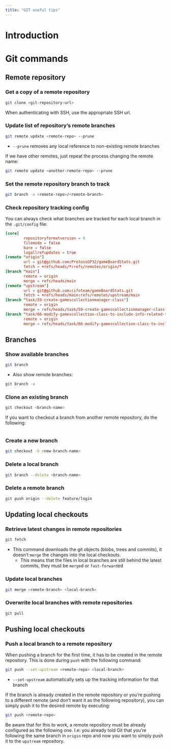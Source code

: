 ```yaml
---
title: "GIT useful tips"
---
```

# Introduction
# Git commands
## Remote repository
### Get a copy of a remote repository
```.bash
git clone <git-repository-url>
```

When authenticating with SSH, use the appropriate SSH url.

### Update list of repository's remote branches
```.bash
git remote update <remote-repo> --prune
```
- `--prune` removes any local reference to non-existing remote branches

If we have other remotes, just repeat the process changing the remote name:

```.bash
git remote update <another-remote-repo> --prune
```

### Set the remote repository branch to track

```.bash
git branch -u <remote-repo>/<remote-branch>
```

### Check repository tracking config
You can always check what branches are tracked for each local branch in the `.git/config` file:

```.conf
[core]
        repositoryformatversion = 0
        filemode = false
        bare = false
        logallrefupdates = true
[remote "origin"]
        url = git@github.com:ProtossGP32/gameBoardStats.git
        fetch = +refs/heads/*:refs/remotes/origin/*
[branch "main"]
        remote = origin
        merge = refs/heads/main
[remote "upstream"]
        url = git@github.com:cifoteam/gameBoardStats.git
        fetch = +refs/heads/main:refs/remotes/upstream/main
[branch "task/59-create-gamescollectionmanager-class"]
        remote = origin
        merge = refs/heads/task/59-create-gamescollectionmanager-class
[branch "task/66-modify-gamescollection-class-to-include-info-related-to-the-games-usage"]
        remote = origin
        merge = refs/heads/task/66-modify-gamescollection-class-to-include-info-related-to-the-games-usage
```

## Branches
### Show available branches
```.bash
git branch
```

- Also show remote branches:
```.bash
git branch -a
```

### Clone an existing branch
```.bash
git checkout <branch-name>
```

If you want to checkout a branch from another remote repository, do the following:

```
```

### Create a new branch
```.bash
git checkout -b <new-branch-name>
```

### Delete a local branch
```.bash
git branch --delete <branch-name>
```

### Delete a remote branch
```.bash
git push origin --delete feature/login
```

## Updating local checkouts
### Retrieve latest changes in remote repositories
```.bash
git fetch
```
- This command downloads the git objects (blobs, trees and commits), it doesn't `merge` the changes into the local checkouts.
    - This means that the files in local branches are still behind the latest commits, they must be `merge`d or `fast-forward`ed

### Update local branches
```.bash
git merge <remote-branch> <local-branch>
```

### Overwrite local branches with remote repositories
```.bash
git pull
```

## Pushing local checkouts
### Push a local branch to a remote repository
When pushing a branch for the first time, it has to be created in the remote repository. This is done during `push` with the following command:

```.bash
git push --set-upstream <remote-repo> <local-branch>
```

- `--set-upstream` automatically sets up the tracking information for that branch

If the branch is already created in the remote repository or you're pushing to a different remote (and don't want it as the following repository), you can simply push it to the desired remote by executing:

```.bash
git push <remote-repo>
```

Be aware that for this to work, a remote repository must be already configured as the following one. I.e: you already told Git that you're following the same branch in `origin` repo and now you want to simply push it to the `upstream` repository.